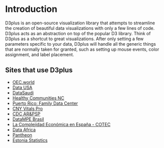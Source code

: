
<Meta title="Introduction" />

<style>
  {`
  .intro-images {
    display: flex;
    flex-wrap: wrap;
    margin-bottom: 20px;
    width: 100%;
  }
  .intro-images > div {
    background-position: center;
    background-repeat: no-repeat;
    background-size: cover;
    height: 70px;
    flex: 1 1 auto;
    min-width: 100px;
  }
  `}
</style>

# Introduction

<div className="intro-images">
  <div style={{backgroundImage: "url('/images/intro/datausa-treemap.png')"}} />
  <div style={{backgroundImage: "url('/images/intro/datasaudi-lines.png')"}} />
  <div style={{backgroundImage: "url('/images/intro/datausa-barchart.png')"}} />
  <div style={{backgroundImage: "url('/images/intro/datausa-map.png')"}} />
  <div style={{backgroundImage: "url('/images/intro/oec-network.png')"}} />
  <div style={{backgroundImage: "url('/images/intro/datausa-lineplot.png')"}} />
  <div style={{backgroundImage: "url('/images/intro/datausa-priestley.png')"}} />
  <div style={{backgroundImage: "url('/images/intro/datausa-sankey.png')"}} />
  <div style={{backgroundImage: "url('/images/intro/oec-scatter.png')"}} />
  <div style={{backgroundImage: "url('/images/intro/oec-map.png')"}} />
  <div style={{backgroundImage: "url('/images/intro/oec-lineplot.png')"}} />
  <div style={{backgroundImage: "url('/images/intro/arpsp-donut.png')"}} />
  <div style={{backgroundImage: "url('/images/intro/datasaudi-bars.png')"}} />
  <div style={{backgroundImage: "url('/images/intro/arpsp-map.png')"}} />
  <div style={{backgroundImage: "url('/images/intro/arpsp-barchart.png')"}} />
  <div style={{backgroundImage: "url('/images/intro/datasaudi-treemap.png')"}} />
  <div style={{backgroundImage: "url('/images/intro/dataafrica-treemap.png')"}} />
  <div style={{backgroundImage: "url('/images/intro/dataafrica-barchart.png')"}} />
  <div style={{backgroundImage: "url('/images/intro/pantheon-stacked.png')"}} />
  <div style={{backgroundImage: "url('/images/intro/pantheon-map.png')"}} />
  <div style={{backgroundImage: "url('/images/intro/estonia-lineplot.png')"}} />
  <div style={{backgroundImage: "url('/images/intro/pantheon-priestley.png')"}} />
  <div style={{backgroundImage: "url('/images/intro/datasaudi-horiz.png')"}} />
</div>

D3plus is an open-source visualization library that attempts to streamline the creation of beautiful data visualizations with only a few lines of code. D3plus acts as an abstraction on top of the popular D3 library. Think of D3plus as a shortcut to great visualizations. After only setting a few parameters specific to your data, D3plus will handle all the generic things that are normally taken for granted, such as setting up mouse events, color assignment, and label placement.

## Sites that use D3plus

 * [OEC.world](https://oec.world/)
 * [Data USA](https://datausa.io/)
 * [DataSaudi](https://datasaudi.sa/)
 * [Healthy Communities NC](https://healthycommunitiesnc.org/)
 * [Puerto Rico: Family Data Center](https://data.youthpr.org/en)
 * [CNY Vitals Pro](https://pro.cnyvitals.org/)
 * [CDC AR&PSP](https://arpsp.cdc.gov/)
 * [DataMPE Brasil](https://datampe.sebrae.com.br/)
 * [La Complejidad Económica en España - COTEC](https://complejidadeconomica.cotec.es/)
 * [Data Africa](https://dataafrica.io/)
 * [Pantheon](https://pantheon.world/)
 * [Estonia Statistics](https://data.stat.ee/profile/country/ee/)
